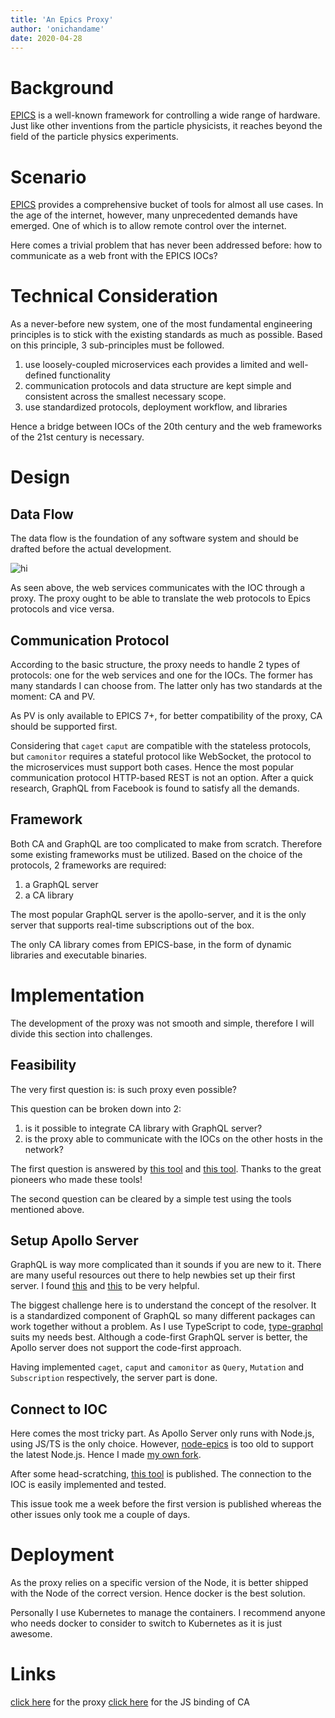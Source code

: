 ```yaml
---
title: 'An Epics Proxy'
author: 'onichandame'
date: 2020-04-28
---
```


# Background

[EPICS][epics] is a well-known framework for controlling a wide range of hardware. Just like other inventions from the particle physicists, it reaches beyond the field of the particle physics experiments.

# Scenario

[EPICS][epics] provides a comprehensive bucket of tools for almost all use cases. In the age of the internet, however, many unprecedented demands have emerged. One of which is to allow remote control over the internet.

Here comes a trivial problem that has never been addressed before: how to communicate as a web front with the EPICS IOCs?

# Technical Consideration

As a never-before new system, one of the most fundamental engineering principles is to stick with the existing standards as much as possible. Based on this principle, 3 sub-principles must be followed.

1. use loosely-coupled microservices each provides a limited and well-defined functionality
2. communication protocols and data structure are kept simple and consistent across the smallest necessary scope.
3. use standardized protocols, deployment workflow, and libraries

Hence a bridge between IOCs of the 20th century and the web frameworks of the 21st century is necessary.

# Design

## Data Flow

The data flow is the foundation of any software system and should be drafted before the actual development.

![hi](/image/epics-proxy.png)

As seen above, the web services communicates with the IOC through a proxy. The proxy ought to be able to translate the web protocols to Epics protocols and vice versa.

## Communication Protocol

According to the basic structure, the proxy needs to handle 2 types of protocols: one for the web services and one for the IOCs. The former has many standards I can choose from. The latter only has two standards at the moment: CA and PV.

As PV is only available to EPICS 7+, for better compatibility of the proxy, CA should be supported first.

Considering that `caget` `caput` are compatible with the stateless protocols, but `camonitor` requires a stateful protocol like WebSocket, the protocol to the microservices must support both cases. Hence the most popular communication protocol HTTP-based REST is not an option. After a quick research, GraphQL from Facebook is found to satisfy all the demands.

## Framework

Both CA and GraphQL are too complicated to make from scratch. Therefore some existing frameworks must be utilized. Based on the choice of the protocols, 2 frameworks are required:

1. a GraphQL server
2. a CA library

The most popular GraphQL server is the apollo-server, and it is the only server that supports real-time subscriptions out of the box.

The only CA library comes from EPICS-base, in the form of dynamic libraries and executable binaries.

# Implementation

The development of the proxy was not smooth and simple, therefore I will divide this section into challenges.

## Feasibility

The very first question is: is such proxy even possible?

This question can be broken down into 2:

1. is it possible to integrate CA library with GraphQL server?
2. is the proxy able to communicate with the IOCs on the other hosts in the network?

The first question is answered by [this tool][pyepics] and [this tool][node-epics]. Thanks to the great pioneers who made these tools!

The second question can be cleared by a simple test using the tools mentioned above.

## Setup Apollo Server

GraphQL is way more complicated than it sounds if you are new to it. There are many useful resources out there to help newbies set up their first server. I found [this](https://www.apollographql.com/docs/apollo-server/getting-started/) and [this][type-graphql] to be very helpful.

The biggest challenge here is to understand the concept of the resolver. It is a standardized component of GraphQL so many different packages can work together without a problem. As I use TypeScript to code, [type-graphql][type-graphql] suits my needs best. Although a code-first GraphQL server is better, the Apollo server does not support the code-first approach.

Having implemented `caget`, `caput` and `camonitor` as `Query`, `Mutation` and `Subscription` respectively, the server part is done.

## Connect to IOC

Here comes the most tricky part. As Apollo Server only runs with Node.js, using JS/TS is the only choice. However, [node-epics][node-epics] is too old to support the latest Node.js. Hence I made [my own fork][epics-ioc-connection].

After some head-scratching, [this tool][epics-ioc-connection] is published. The connection to the IOC is easily implemented and tested.

This issue took me a week before the first version is published whereas the other issues only took me a couple of days.

# Deployment

As the proxy relies on a specific version of the Node, it is better shipped with the Node of the correct version. Hence docker is the best solution.

Personally I use Kubernetes to manage the containers. I recommend anyone who needs docker to consider to switch to Kubernetes as it is just awesome.

# Links

[click here](https://github.com/onichandame/epics-proxy/) for the proxy
[click here][epics-ioc-connection] for the JS binding of CA

[epics]: https://epics-controls.org/
[pyepics]: https://github.com/pyepics/pyepics
[node-epics]: https://github.com/RobbieClarken/node-epics
[type-graphql]: https://typegraphql.com/
[epics-ioc-connection]: https://github.com/onichandame/epics-ioc-connection/
